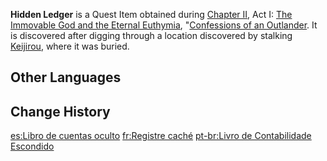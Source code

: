 {{Item Infobox
|id           = 100901
|image        = Item Autumn Night.png
|type         = Quest Items
|description  = A ledger that seems to contain the recent taxation situations of [[Ritou]]'s merchants. Its owner is [[Keijirou]].
|source1      = [[Confessions of an Outlander]]
}}
'''Hidden Ledger''' is a Quest Item obtained during [[Chapter II]], Act I: [[The Immovable God and the Eternal Euthymia]], "[[Confessions of an Outlander]]. It is discovered after digging through a location discovered by stalking [[Keijirou]], where it was buried.

==Other Languages==
{{Other Languages|default_hidden = 1
|en      = Hidden Ledger
|zhs     = 被藏匿的账本
|zhs_rm  = Bèi Cángnì de Zhàngběn
|zht     = 藏匿的帳本
|zht_rm  = Bèi Cángnì de Zhàngběn
|ja      = 隠された帳簿
|ja_rm   = Kakusareta Choubo
|ko      = 숨겨진 장부
|ko_rm   = 
|es      = Libro de cuentas oculto
|fr      = Registre caché
|ru      = Спрятанная книга учёта
|th      = บัญชีแยกประเภทที่ถูกซ่อน
|th_rm   = 
|vi      = Sổ Sách Nặc Danh
|de      = Verstecktes Hauptbuch
|id      = Buku Keuangan yang Disembunyikan
|pt      = Livro de Contabilidade Escondido
}}

==Change History==
{{Change History|2.0}}

[[es:Libro de cuentas oculto]]
[[fr:Registre caché]]
[[pt-br:Livro de Contabilidade Escondido]]